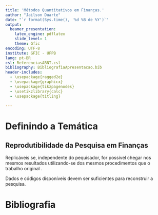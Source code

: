 ```yaml
---
title: 'Métodos Quantitativos em Finanças.'
author: "Jailson Duarte"
date: "`r format(Sys.time(), '%d %B de %Y')`"
output:
  beamer_presentation:
    latex_engine: pdflatex
    slide_level: 1
    theme: Gfic
encoding: UTF-8
institute: GFIC - UFPB
lang: pt-BR
csl: ReferenciasABNT.csl
bibliography: BibliografiaApresentacao.bib
header-includes:
  - \usepackage{ragged2e}
  - \usepackage{graphicx}
  - \usepackage{tikzpagenodes}
  - \usetikzlibrary{calc}
  - \usepackage{titling}
  
---
```



# Definindo a Temática

## Reprodutibilidade da Pesquisa em Finanças
Replicáveis se, independente do pequisador, for possível chegar nos mesmos resultados utilizando-se dos mesmos procedimentos que o trabalho original .

\vspace{0.5cm}
Dados e códigos disponíveis devem ser suficientes para reconstruir a pesquisa.


# Bibliografia
\scriptsize

